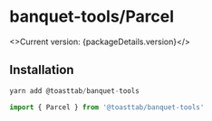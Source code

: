 
<Meta title='buffet-pui/banquet-tools/Parcel/readme' />

# banquet-tools/Parcel

<>Current version: {packageDetails.version}</>



## Installation

```javascript
yarn add @toasttab/banquet-tools
```

```javascript
import { Parcel } from '@toasttab/banquet-tools'
```